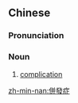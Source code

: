 {{also|并发症}}
==Chinese==
{{zh-forms|s=并发症|type=21}}

===Pronunciation===
{{zh-pron
|m=bìngfāzhèng
|c=bing3 faat3 zing3
|mn=pèng-hoat-chèng
|cat=n
}}

===Noun===
{{zh-noun}}

# {{lb|zh|medicine}} [[complication]]

[[zh-min-nan:併發症]]